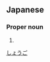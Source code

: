 ==Japanese==
{{ja-kanjitab|勝|吾}}

===Proper noun===
{{ja-pos|proper|しょうご}}

# {{given name|male|lang=ja}}

[[Category:Japanese male given names|しょうご]]